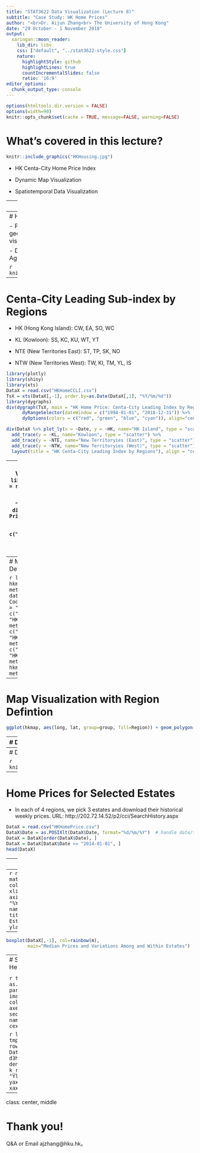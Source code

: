 ```yaml
---
title: "STAT3622 Data Visualization (Lecture 8)"
subtitle: "Case Study: HK Home Prices"
author: "<br>Dr. Aijun Zhang<br> The University of Hong Kong"
date: "29 October - 1 November 2018"
output:
  xaringan::moon_reader:
    lib_dir: libs
    css: ["default", "../stat3622-style.css"]
    nature:
      highlightStyle: github
      highlightLines: true
      countIncrementalSlides: false
      ratio: '16:9'
editor_options: 
  chunk_output_type: console
---
```

```r
options(htmltools.dir.version = FALSE)
options(width=90)
knitr::opts_chunk$set(cache = TRUE, message=FALSE, warning=FALSE)
```

# What's covered in this lecture?

<!--img style="float: right; width: 400px; padding:0 50px 0 0;" src="HKHousing.jpg"-->

```r
knitr::include_graphics("HKHousing.jpg")  
``` 


- HK Centa-City Home Price Index

- Dynamic Map Visualization

- Spatiotemporal Data Visualization
 

 
---
class: center, middle

# 1. HK Centa-City Home Price Index

---
# Hong Kong Centa-City Index

- Purpose of study: to demonstrate geographical/spatiotemporal data visualization.

- Data source: [Centadata](http://www1.centadata.com/cci/cci_e.htm) by HK Centaline Agency Limited. 


```r
knitr::include_graphics("CentaData.jpg")  
``` 


---
# Centa-City Leading Sub-index by Regions

- HK (Hong Kong Island): CW, EA, SO, WC

- KL (Kowloon): SS, KC, KU, WT, YT

- NTE (New Territories East): ST, TP, SK, NO

- NTW (New Territories West): TW, KI, TM, YL, IS

```r
library(plotly)
library(shiny)
library(xts)
DataX = read.csv("HKHomeCCLI.csv")
TsX = xts(DataX[,-1], order.by=as.Date(DataX[,1], "%Y/%m/%d"))
library(dygraphs)
div(dygraph(TsX, main = "HK Home Price: Centa-City Leading Index by Regions") %>%
      dyRangeSelector(dateWindow = c("1994-01-01", "2018-12-31")) %>%
      dyOptions(colors = c("red", "green", "blue", "cyan")), align="center")
```


```r
div(DataX %>% plot_ly(x = ~Date, y = ~HK, name="HK Island", type = "scatter", mode="lines") %>% 
  add_trace(y = ~KL, name="Kowloon", type = "scatter") %>% 
  add_trace(y = ~NTE, name="New Territoryies (East)", type = "scatter") %>% 
  add_trace(y = ~NTW, name="New Territoryies (West)", type = "scatter") %>% 
  layout(title = "HK Centa-City Leading Index by Regions"), align = "center")
```  


---
# Interactive Time Series Visualization
```r
library(plotly)
library(shiny)
library(xts)
DataX = read.csv("HKHomeCCLI.csv")
TsX = xts(DataX[,-1], order.by=as.Date(DataX[,1], "%Y/%m/%d"))
library(dygraphs)
div(dygraph(TsX, main = "HK Home Price: Centa-City Leading Index by Regions") %>%
      dyRangeSelector(dateWindow = c("1994-01-01", "2018-12-31")) %>%
      dyOptions(colors = c("red", "green", "blue", "cyan")), align="center")
```

---
# Map Visualization with Region Defintion

```r
library(ggplot2); library(sp)
hkmapraw = readRDS("HKG_adm1.rds") 
meta = data.frame(id=hkmapraw$ID_1, Code=hkmapraw$HASC_1)
meta$Region = "NTW"
meta$Region[meta$Code %in% c("HK.ST", "HK.TP", "HK.SK", "HK.NO")] = "NTE"
meta$Region[meta$Code %in% c("HK.CW", "HK.EA", "HK.SO", "HK.WC")] = "HK"
meta$Region[meta$Code %in% c("HK.SS", "HK.KC", "HK.KU", "HK.WT", "HK.YT")] = "KL"
meta$Region=as.factor(meta$Region)
hkmap = merge(fortify(hkmapraw), meta, by="id") 
summary(hkmap)
```

---
# Map Visualization with Region Defintion

```r
ggplot(hkmap, aes(long, lat, group=group, fill=Region)) + geom_polygon()
```

---
# Dynamic Map Visualization 

```r
library(magick)
img <- image_graph(800, 600, res = 72)
iidx = c(seq(dim(DataX)[1], 1, -104), 1)
for (i in iidx){
  cat(i, "\n")
  TmpX = data.frame(Region=names(DataX)[-1], Price=as.numeric(DataX[i,-1]))
  MapDataX = merge(hkmap, TmpX, by="Region")
  p = ggplot(MapDataX, aes(long, lat, group=group, fill=Price)) + geom_polygon() +
    scale_fill_gradient(limits=c(30,200), low = "green", high = "red") +
  ggtitle(paste("Home Price Index by Regions as of", DataX$Date[i])) + 
  theme(plot.title = element_text(size = 20, face = "bold"))
  print(p)
}
dummy = dev.off() 
img %>% image_trim() %>%  image_animate(fps = 1, loop=1) %>% image_write("HomePriceMap.gif")
```

---
# Dynamic Map Visualization 

```r
knitr::include_graphics("HomePriceMap.gif")  
``` 

---
# Home Prices for Selected Estates 

- In each of 4 regions, we pick 3 estates and download their historical weekly prices. URL: http://202.72.14.52/p2/cci/SearchHistory.aspx


```r
DataX = read.csv("HKHomePrice.csv")
DataX$Date = as.POSIXlt(DataX$Date, format="%d/%m/%Y")  # handle date/time in R
DataX = DataX[order(DataX$Date), ]
DataX = DataX[DataX$Date >= "2014-01-01", ]
head(DataX)
```

---
# Temporal and Spatial Variations

- Temporal

```r
n = dim(DataX)[1]
m = dim(DataX)[2]-1
matplot(DataX[, -1], type="l", lty=1, col=rainbow(m),  xaxt="n", ylab="", xlim=c(1,n+10))
axis(1,at=1:n,labels=format(DataX$Date, "%Y%m"))
text(n, tail(DataX[,-1], 1), names(DataX)[-1], p=4, cex=0.6)
title(main="Home Prices for Selected Estates in Hong Kong", 
      xlab="Time", ylab="Unit Price (net area)")
```

- Spatial

```r
boxplot(DataX[,-1], col=rainbow(m),  
        main="Median Prices and Variations Among and Within Estates")
```


---
```r
n = dim(DataX)[1]
m = dim(DataX)[2]-1
matplot(DataX[, -1], type="l", lty=1, col=rainbow(m),  xaxt="n", ylab="", xlim=c(1,n+10))
axis(1,at=1:n,labels=format(DataX$Date, "%Y%m"))
text(n, tail(DataX[,-1], 1), names(DataX)[-1], p=4, cex=0.6)
title(main="Home Prices for Selected Estates in Hong Kong", xlab="Time", ylab="Unit Price (net area)")
```

---
```r
boxplot(DataX[,-1], col=rainbow(m),  
        main="Median Prices and Variations Among and Within Estates")
```


---
# Space-Time Heatmap

<!-- - aka. Hovmöller diagram -->

```r
tmp = as.matrix(DataX[,-1])
par(mar=c(1,1,1,1)); image(tmp, col=terrain.colors(m), axes=FALSE) 
text(0, seq(0,1,length.out=m), names(DataX)[-1], p=4, cex=1)
```

```r
library(d3heatmap)
tmp2 = DataX[,-1]; row.names(tmp2) = DataX[,1]
d3heatmap(t(tmp2),  dendrogram = "row", k_row = 5, colors = "YlOrRd", 
          yaxis_font_size=14, xaxis_font_size=2)
```

---
class: center, middle

# Thank you! 

Q&A or Email ajzhang@hku.hk。



